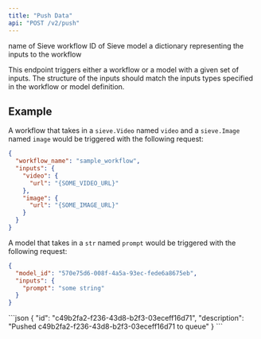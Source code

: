 ```yaml
---
title: "Push Data"
api: "POST /v2/push"
---
```


<ParamField body="workflow_name" type="string">
  name of Sieve workflow
</ParamField>

<ParamField body="model_id" type="string">
  ID of Sieve model
</ParamField>

<ParamField body="inputs" type="dict" required>
  a dictionary representing the inputs to the workflow
</ParamField>

This endpoint triggers either a workflow or a model with a given set of inputs. The structure of the inputs should match the inputs types specified in the workflow or model definition.

## Example
A workflow that takes in a `sieve.Video` named `video` and a `sieve.Image` named `image` would be triggered with the following request:
```json
{
  "workflow_name": "sample_workflow",
  "inputs": {
    "video": {
      "url": "{SOME_VIDEO_URL}"
    },
    "image": {
      "url": "{SOME_IMAGE_URL}"
    }
  }
}
```

A model that takes in a `str` named `prompt` would be triggered with the following request:
```json
{
  "model_id": "570e75d6-008f-4a5a-93ec-fede6a8675eb",
  "inputs": {
    "prompt": "some string"
  }
}
```

<ResponseExample>
```json
{
  "id": "c49b2fa2-f236-43d8-b2f3-03eceff16d71",
  "description": "Pushed c49b2fa2-f236-43d8-b2f3-03eceff16d71 to queue"
}
```
</ResponseExample>
